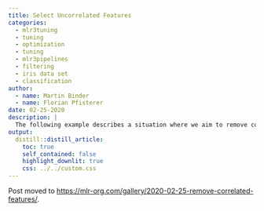 ```yaml
---
title: Select Uncorrelated Features
categories:
  - mlr3tuning
  - tuning
  - optimization
  - tuning
  - mlr3pipelines
  - filtering
  - iris data set
  - classification
author:
  - name: Martin Binder
  - name: Florian Pfisterer
date: 02-25-2020
description: |
  The following example describes a situation where we aim to remove correlated features. This in essence means, that we drop features until no features have a correlation higher then a given `cutoff`. This is often useful when we for example want to use linear models.
output:
  distill::distill_article:
    toc: true
    self_contained: false
    highlight_downlit: true
    css: ../../custom.css
---
```


Post moved to [https://mlr-org.com/gallery/2020-02-25-remove-correlated-features/](mlr-org.com/gallery/2020-02-25-remove-correlated-features/).

